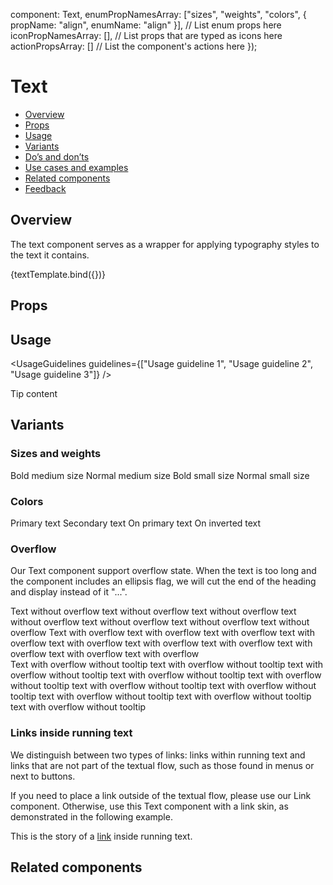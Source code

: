 
  component: Text,
  enumPropNamesArray: ["sizes", "weights", "colors", { propName: "align", enumName: "align" }], // List enum props here
  iconPropNamesArray: [], // List props that are typed as icons here
  actionPropsArray: [] // List the component's actions here
});

<Meta title="Text/Text" component={Text} argTypes={metaSettings.argTypes} decorators={metaSettings.decorators} />

<!--- Component template -->


# Text

<AlphaWarning />

<!--- Component documentation -->

- [Overview](#overview)
- [Props](#props)
- [Usage](#usage)
- [Variants](#variants)
- [Do’s and don’ts](#dos-and-donts)
- [Use cases and examples](#use-cases-and-examples)
- [Related components](#related-components)
- [Feedback](#feedback)

## Overview

The text component serves as a wrapper for applying typography styles to the text it contains.

<Canvas>
  <Story name="Overview" args={{ children: "Text" }}>
    {textTemplate.bind({})}
  </Story>
</Canvas>

## Props

<ArgsTable story="Overview" />

## Usage

<UsageGuidelines guidelines={["Usage guideline 1", "Usage guideline 2", "Usage guideline 3"]} />

<Tip title="Not what you were looking for?">Tip content</Tip>

## Variants

### Sizes and weights

<Canvas>
  <Story name="Sizes and weights">
    <Flex
      gap={Flex.gaps.SMALL}
      direction={Flex.directions.COLUMN}
      justify={Flex.justify.START}
      align={Flex.align.START}
    >
      <Text size={Text.sizes.MEDIUM} weight={Text.weights.BOLD}>
        Bold medium size
      </Text>
      <Text size={Text.sizes.MEDIUM} weight={Text.weights.NORMAL}>
        Normal medium size
      </Text>
      <Text size={Text.sizes.SMALL} weight={Text.weights.BOLD}>
        Bold small size
      </Text>
      <Text size={Text.sizes.SMALL} weight={Text.weights.NORMAL}>
        Normal small size
      </Text>
    </Flex>
  </Story>
</Canvas>

### Colors

<Canvas>
  <Story name="Colors">
    <Flex direction={Flex.directions.COLUMN} align={Flex.align.START} gap={Flex.gaps.SMALL}>
      <Text color={Text.colors.PRIMARY}>Primary text</Text>
      <Text color={Text.colors.SECONDARY}>Secondary text</Text>
      <Text element="div" className={styles.primaryBackground} align={Text.align.CENTER} color={Text.colors.ON_PRIMARY}>
        On primary text
      </Text>
      <Text
        element="div"
        className={styles.invertedBackground}
        align={Text.align.CENTER}
        color={Text.colors.ON_INVERTED}
      >
        On inverted text
      </Text>
    </Flex>
  </Story>
</Canvas>

### Overflow

Our Text component support overflow state.
When the text is too long and the component includes an ellipsis flag, we will cut the end of the heading and display instead of it "...".

<Canvas>
  <Story name="Overflow" play={textOverflowSuite}>
    <Flex
      id={OVERFLOW_TEXT_CONTAINER_ID}
      direction={Flex.directions.COLUMN}
      gap={Flex.gaps.MEDIUM}
      align={Flex.align.STRETCH}
      style={{ width: "70%" }}
    >
      <Text size={Text.sizes.SMALL} ellipsis={false}>
        Text without overflow text without overflow text without overflow text without overflow text without overflow
        text without overflow text without overflow
      </Text>
      <Text
        size={Text.sizes.SMALL}
        ellipsis
        data-testid={ONE_LINE_ELLIPSIS_TEST_ID}
        /**for testing purposes**/
        tooltipProps={{
          containerSelector: `#${OVERFLOW_TEXT_CONTAINER_ID}`
        }}
      >
        Text with overflow text with overflow text with overflow text with overflow text with overflow text with
        overflow text with overflow text with overflow text with overflow text with overflow
      </Text>
      <div>
        <Text size={Text.sizes.SMALL} ellipsis withoutTooltip maxLines={2}>
          Text with overflow without tooltip text with overflow without tooltip text with overflow without tooltip text
          with overflow without tooltip text with overflow without tooltip text with overflow without tooltip text with
          overflow without tooltip text with overflow without tooltip text with overflow without tooltip text with
          overflow without tooltip
        </Text>
      </div>
    </Flex>
  </Story>
</Canvas>

### Links inside running text

We distinguish between two types of links: links within running text and links that are not part of the textual flow, such as those found in menus or next to buttons.

If you need to place a link outside of the textual flow, please use our <StorybookLink href="/?path=/docs/navigation-link--overview" withoutSpacing>Link</StorybookLink> component.
Otherwise, use this Text component with a link skin, as demonstrated in the following example.

<Canvas>
  <Story name="Links inside running text">
    <Text>
      This is the story of a <a href="/?path=/docs/foundations-typography--page">link</a> inside running text.
    </Text>
  </Story>
</Canvas>

## Related components

<RelatedComponents componentsNames={[]} />
